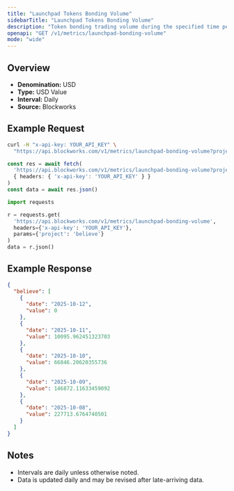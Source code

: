 ```yaml
---
title: "Launchpad Tokens Bonding Volume"
sidebarTitle: "Launchpad Tokens Bonding Volume"
description: "Token bonding trading volume during the specified time period for given launchpad."
openapi: "GET /v1/metrics/launchpad-bonding-volume"
mode: "wide"
---
```


## Overview

- **Denomination:** USD
- **Type:** USD Value
- **Interval:** Daily
- **Source:** Blockworks

## Example Request

<CodeGroup>

```bash cURL
curl -H "x-api-key: YOUR_API_KEY" \
  "https://api.blockworks.com/v1/metrics/launchpad-bonding-volume?project=believe"
```

```typescript TypeScript
const res = await fetch(
  'https://api.blockworks.com/v1/metrics/launchpad-bonding-volume?project=believe',
  { headers: { 'x-api-key': 'YOUR_API_KEY' } }
)
const data = await res.json()
```

```python Python
import requests

r = requests.get(
  'https://api.blockworks.com/v1/metrics/launchpad-bonding-volume',
  headers={'x-api-key': 'YOUR_API_KEY'},
  params={'project': 'believe'}
)
data = r.json()
```

</CodeGroup>

## Example Response

```json
{
  "believe": [
    {
      "date": "2025-10-12",
      "value": 0
    },
    {
      "date": "2025-10-11",
      "value": 10095.962451323703
    },
    {
      "date": "2025-10-10",
      "value": 66846.20620355736
    },
    {
      "date": "2025-10-09",
      "value": 146872.11633459092
    },
    {
      "date": "2025-10-08",
      "value": 227713.6764740501
    }
  ]
}
```

## Notes
- Intervals are daily unless otherwise noted.
- Data is updated daily and may be revised after late-arriving data.